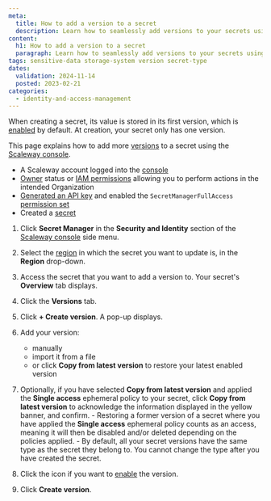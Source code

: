 ```yaml
---
meta:
  title: How to add a version to a secret
  description: Learn how to seamlessly add versions to your secrets using Scaleway's Secret Manager. Follow these straightforward steps to expand and manage your secret versions efficiently.
content:
  h1: How to add a version to a secret
  paragraph: Learn how to seamlessly add versions to your secrets using Scaleway's Secret Manager. Follow these straightforward steps to expand and manage your secret versions efficiently.
tags: sensitive-data storage-system version secret-type
dates:
  validation: 2024-11-14
  posted: 2023-02-21
categories:
  - identity-and-access-management
---
```


When creating a secret, its value is stored in its first version, which is [enabled](/secret-manager/concepts/#enabling-a-version) by default. At creation, your secret only has one version.

This page explains how to add more [versions](/secret-manager/concepts/#version) to a secret using the [Scaleway console](https://console.scaleway.com).

<Macro id="requirements" />

- A Scaleway account logged into the [console](https://console.scaleway.com)
- [Owner](/iam/concepts/#owner) status or [IAM permissions](/iam/concepts/#permission) allowing you to perform actions in the intended Organization
- [Generated an API key](/iam/how-to/create-api-keys/) and enabled the `SecretManagerFullAccess` [permission set](/iam/reference-content/permission-sets/)
- Created a [secret](/secret-manager/how-to/create-secret/)

1. Click **Secret Manager** in the **Security and Identity** section of the [Scaleway console](https://console.scaleway.com/) side menu.
2. Select the [region](/secret-manager/concepts/#region) in which the secret you want to update is, in the **Region** drop-down.
3. Access the secret that you want to add a version to. Your secret's **Overview** tab displays.
4. Click the **Versions** tab.
5. Click **+ Create version**. A pop-up displays.
6. Add your version:

    - manually
    - import it from a file
    - or click **Copy from latest version** to restore your latest enabled version

7. Optionally, if you have selected **Copy from latest version** and applied the **Single access** ephemeral policy to your secret, click **Copy from latest version** to acknowledge the information displayed in the yellow banner, and confirm.
      <Message type="important">
        - Restoring a former version of a secret where you have applied the **Single access** ephemeral policy counts as an access, meaning it will then be disabled and/or deleted depending on the policies applied.
        - By default, all your secret versions have the same type as the secret they belong to. You cannot change the type after you have created the secret.
      </Message>

8. Click the <Icon name="toggle" /> icon if you want to [enable](/secret-manager/concepts/#enabling-a-version) the version.
9. Click **Create version**.